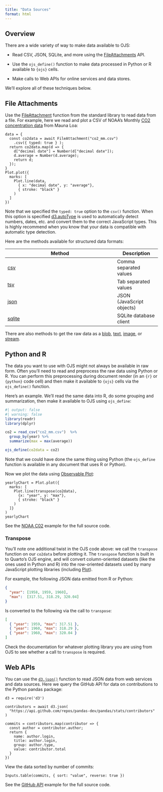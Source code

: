 ```yaml
---
title: "Data Sources"
format: html
---
```


## Overview

There are a wide variety of way to make data available to OJS:

-   Read CSV, JSON, SQLite, and more using the [FileAttachments](https://github.com/observablehq/stdlib#file-attachments) API.

-   Use the `ojs_define()` function to make data processed in Python or R available to `{ojs}` cells.

-   Make calls to Web APIs for online services and data stores.

We'll explore all of these techniques below.

## File Attachments

Use the [FileAttachment](https://github.com/observablehq/stdlib#file-attachments) function from the standard library to read data from a file. For example, here we read and plot a CSV of NOAA's Monthly [CO2 concentration data](https://gml.noaa.gov/ccgg/trends/data.html) from Mauna Loa:

```ojs
data = {
  const co2data = await FileAttachment("co2_mm.csv")
    .csv({ typed: true } );
  return co2data.map(d => { 
    d["decimal date"] = Number(d["decimal date"]);
    d.average = Number(d.average); 
    return d; 
  });
}
Plot.plot({
  marks: [
    Plot.line(data, 
      { x: "decimal date", y: "average"}, 
      { stroke: "black" }
    )
  ]
})
```

Note that we specified the `typed: true` option to the `csv()` function. When this option is specified [d3.autoType](https://observablehq.com/@d3/d3-autotype) is used to automatically detect numbers, dates, etc. and convert them to the correct JavaScript types. This is highly recommend when you know that your data is compatible with automatic type detection.

Here are the methods available for structured data formats:

| Method                                                             | Description               |
|--------------------------------------------------------------------|---------------------------|
| [csv](https://github.com/observablehq/stdlib#attachment_csv)       | Comma separated values    |
| [tsv](https://github.com/observablehq/stdlib#attachment_tsv)       | Tab separated values      |
| [json](https://github.com/observablehq/stdlib#attachment_json)     | JSON (JavaScript objects) |
| [sqlite](https://github.com/observablehq/stdlib#attachment_sqlite) | SQLite database client    |

There are also methods to get the raw data as a [blob](https://github.com/observablehq/stdlib#attachment_blob), [text](https://github.com/observablehq/stdlib#attachment_text), [image](https://github.com/observablehq/stdlib#attachment_image), or [stream](https://github.com/observablehq/stdlib#attachment_stream).

## Python and R

The data you want to use with OJS might not always be available in raw form. Often you'll need to read and preprocess the raw data using Python or R. You can perform this preprocessing during document render (in an `{r}` or `{python}` code cell) and then make it available to `{ojs}` cells via the `ojs_define()` function.

Here's an example. We'll read the same data into R, do some grouping and summarization, then make it available to OJS using `ojs_define`:

```r
#| output: false
#| warning: false
library(readr)
library(dplyr)

co2 = read_csv("co2_mm.csv")  %>% 
  group_by(year) %>% 
  summarize(max = max(average))

ojs_define(co2data = co2)
```

Note that we could have done the same thing using Python (the `ojs_define` function is available in any document that uses R or Python).

Now we plot the data using [Observable Plot](https://github.com/observablehq/plot):

```ojs
yearlyChart = Plot.plot({
  marks: [
    Plot.line(transpose(co2data), 
      {x: "year", y: "max"}, 
      { stroke: "black" }
    )
  ]}
)
yearlyChart
```

See the [NOAA C02](examples/noaa-co2.qmd) example for the full source code.

### Transpose

You'll note one additional twist in the OJS code above: we call the `transpose` function on our `co2data` before plotting it. The `transpose` function is built in to Quarto's OJS engine, and will convert column-oriented datasets (like the ones used in Python and R) into the row-oriented datasets used by many JavaScript plotting libraries (including [Plot](https://github.com/observablehq/plot)).

For example, the following JSON data emitted from R or Python:

``` json
{
  "year": [1958, 1959, 1960],
  "max":  [317.51, 318.29, 320.04]
}
```

Is converted to the following via the call to `transpose`:

``` json
[
  { "year": 1959, "max": 317.51 },
  { "year": 1960, "max": 318.29 },
  { "year": 1960, "max": 320.04 }
]
```

Check the documentation for whatever plotting library you are using from OJS to see whether a call to `transpose` is required.

## Web APIs

You can use the [`d3.json()`](https://github.com/d3/d3-fetch/blob/v3.0.1/README.md#json) function to read JSON data from web services and data sources. Here we query the GitHub API for data on contributions to the Python pandas package:

```ojs
d3 = require('d3')

contributors = await d3.json(
  "https://api.github.com/repos/pandas-dev/pandas/stats/contributors"
)

commits = contributors.map(contributor => {
  const author = contributor.author;
  return {
    name: author.login,
    title: author.login,
    group: author.type,
    value: contributor.total
  }
})
```

View the data sorted by number of commits:

```ojs
Inputs.table(commits, { sort: "value", reverse: true })
```

See the [GitHub API](examples/github.qmd) example for the full source code.
